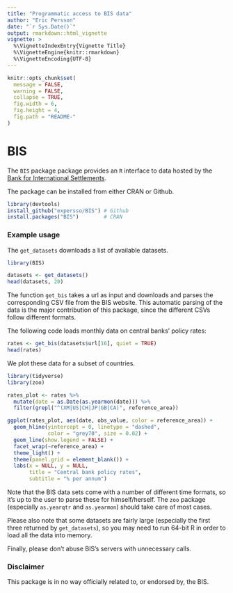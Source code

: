 ```yaml
---
title: "Programmatic access to BIS data"
author: "Eric Persson"
date: "`r Sys.Date()`"
output: rmarkdown::html_vignette
vignette: >
  %\VignetteIndexEntry{Vignette Title}
  %\VignetteEngine{knitr::rmarkdown}
  %\VignetteEncoding{UTF-8}
---
```


```r
knitr::opts_chunk$set(
  message = FALSE,
  warning = FALSE,
  collapse = TRUE,
  fig.width = 6, 
  fig.height = 4, 
  fig.path = "README-"
)
```

# BIS

The `BIS` package package provides an `R` interface to data hosted by the [Bank
for International Settlements](https://www.bis.org).

The package can be installed from either CRAN or Github.

```r
library(devtools)
install_github("expersso/BIS") # Github
install.packages("BIS")        # CRAN
```

### Example usage

The `get_datasets` downloads a list of available datasets.

```r
library(BIS)

datasets <- get_datasets()
head(datasets, 20)
```

The function `get_bis` takes a url as input and downloads and parses the 
corresponding CSV file from the BIS website. This automatic parsing of the data
is the major contribution of this package, since the different CSVs follow
different formats.

The following code loads monthly data on central banks' policy rates:

```r
rates <- get_bis(datasets$url[16], quiet = TRUE)
head(rates)
```

We plot these data for a subset of countries.

```r
library(tidyverse)
library(zoo)

rates_plot <- rates %>%
  mutate(date = as.Date(as.yearmon(date))) %>%
  filter(grepl("^(XM|US|CH|JP|GB|CA)", reference_area))

ggplot(rates_plot, aes(date, obs_value, color = reference_area)) +
  geom_hline(yintercept = 0, linetype = "dashed",
             color = "grey70", size = 0.02) +
  geom_line(show.legend = FALSE) +
  facet_wrap(~reference_area) +
  theme_light() +
  theme(panel.grid = element_blank()) +
  labs(x = NULL, y = NULL,
       title = "Central bank policy rates",
       subtitle = "% per annum")
```

Note that the BIS data sets come with a number of different time formats, so 
it's up to the user to parse these for himself/herself. The `zoo` package
(especially `as.yearqtr` and `as.yearmon`) should take care of most cases.

Please also note that some datasets are fairly large (especially the first three
returned by `get_datasets`), so you may need to run 64-bit R in order to load 
all the data into memory.

Finally, please don't abuse BIS's servers with unnecessary calls.

### Disclaimer

This package is in no way officially related to, or endorsed by, the BIS.